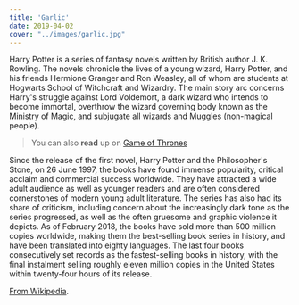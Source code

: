 ```yaml
---
title: 'Garlic'
date: 2019-04-02
cover: "../images/garlic.jpg"
---
```


Harry Potter is a series of fantasy novels written by British author J. K. Rowling. The novels chronicle the lives of a young wizard, Harry Potter, and his friends Hermione Granger and Ron Weasley, all of whom are students at Hogwarts School of Witchcraft and Wizardry. The main story arc concerns Harry's struggle against Lord Voldemort, a dark wizard who intends to become immortal, overthrow the wizard governing body known as the Ministry of Magic, and subjugate all wizards and Muggles (non-magical people).

> You can also **read** up on [Game of Thrones](/game-of-thrones)

Since the release of the first novel, Harry Potter and the Philosopher's Stone, on 26 June 1997, the books have found immense popularity, critical acclaim and commercial success worldwide. They have attracted a wide adult audience as well as younger readers and are often considered cornerstones of modern young adult literature. The series has also had its share of criticism, including concern about the increasingly dark tone as the series progressed, as well as the often gruesome and graphic violence it depicts. As of February 2018, the books have sold more than 500 million copies worldwide, making them the best-selling book series in history, and have been translated into eighty languages. The last four books consecutively set records as the fastest-selling books in history, with the final instalment selling roughly eleven million copies in the United States within twenty-four hours of its release.

[From Wikipedia](https://en.wikipedia.org/wiki/Harry_Potter).
